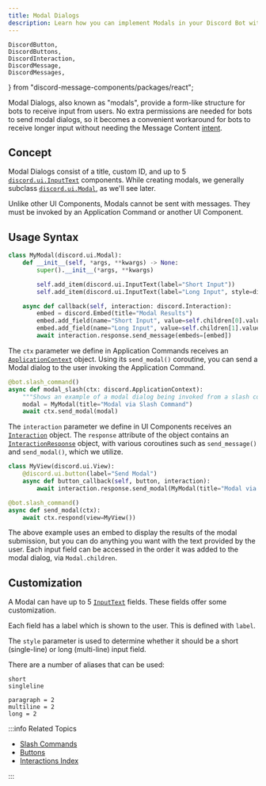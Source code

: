 ```yaml
---
title: Modal Dialogs
description: Learn how you can implement Modals in your Discord Bot with Pycord!
---
```


    DiscordButton,
    DiscordButtons,
    DiscordInteraction,
    DiscordMessage,
    DiscordMessages,
} from "discord-message-components/packages/react";



Modal Dialogs, also known as "modals", provide a form-like structure for bots to receive input from users. No extra permissions are needed for bots to send modal dialogs, so it becomes a convenient workaround for bots to receive longer input without needing the Message Content [intent](../../popular-topics/intents). 

## Concept

Modal Dialogs consist of a title, custom ID, and up to 5 [`discord.ui.InputText`](https://docs.pycord.dev/en/stable/api/ui_kit.html#discord.ui.InputText) components. While creating modals, we generally subclass [`discord.ui.Modal`](https://docs.pycord.dev/en/stable/api/ui_kit.html#discord.ui.Modal), as we'll see later.

Unlike other UI Components, Modals cannot be sent with messages. They must be invoked by an Application Command or another UI Component.

## Usage Syntax

```py
class MyModal(discord.ui.Modal):
    def __init__(self, *args, **kwargs) -> None:
        super().__init__(*args, **kwargs)

        self.add_item(discord.ui.InputText(label="Short Input"))
        self.add_item(discord.ui.InputText(label="Long Input", style=discord.InputTextStyle.long))

    async def callback(self, interaction: discord.Interaction):
        embed = discord.Embed(title="Modal Results")
        embed.add_field(name="Short Input", value=self.children[0].value)
        embed.add_field(name="Long Input", value=self.children[1].value)
        await interaction.response.send_message(embeds=[embed])
```

<Tabs>
<TabItem value="application-commands" label="Sending Modals through Application Commands" default>

The `ctx` parameter we define in Application Commands receives an [`ApplicationContext`](https://docs.pycord.dev/en/stable/api/application_commands.html#discord.ApplicationContext) object. Using its `send_modal()` coroutine, you can send a Modal dialog to the user invoking the Application Command.

```py
@bot.slash_command()
async def modal_slash(ctx: discord.ApplicationContext):
    """Shows an example of a modal dialog being invoked from a slash command."""
    modal = MyModal(title="Modal via Slash Command")
    await ctx.send_modal(modal)
```

</TabItem>
<TabItem value="ui-components" label="Sending Modals through UI Components">

The `interaction` parameter we define in UI Components receives an [`Interaction`](https://docs.pycord.dev/en/stable/api/models.html#discord.Interaction) object. The `response` attribute of the object contains an [`InteractionResponse`](https://docs.pycord.dev/en/stable/api/models.html#discord.InteractionResponse) object, with various coroutines such as `send_message()` and `send_modal()`, which we utilize. 

```py
class MyView(discord.ui.View):
    @discord.ui.button(label="Send Modal")
    async def button_callback(self, button, interaction):
        await interaction.response.send_modal(MyModal(title="Modal via Button"))

@bot.slash_command()
async def send_modal(ctx):
    await ctx.respond(view=MyView())
```

</TabItem>
</Tabs>

The above example uses an embed to display the results of the modal submission, but you can do anything you want with the text provided by the user.
Each input field can be accessed in the order it was added to the modal dialog, via `Modal.children`.

## Customization

A Modal can have up to 5 [`InputText`](https://docs.pycord.dev/en/stable/api/ui_kit.html#discord.ui.InputText) fields. These fields offer some customization.

Each field has a label which is shown to the user. This is defined with `label`.

The `style` parameter is used to determine whether it should be a short (single-line) or long (multi-line) input field.

There are a number of aliases that can be used:

```x title="Single-line InputTextStyle values:"
short
singleline
```

```x title="Multi-line InputTextStyle values:"
paragraph = 2
multiline = 2
long = 2
```

:::info Related Topics

- [Slash Commands](../application-commands/slash-commands)
- [Buttons](./buttons)
- [Interactions Index](../../interactions)

:::
